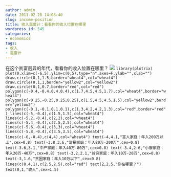```yaml
---
author: admin
date: 2011-02-28 14:08:40
slug: income-position
title: 收入温度计：看看你的收入位置在哪里
wordpress_id: 545
categories:
- economics
tags:
- 收入
- 温度计
---
```


在这个贫富迥异的年代，看看你的收入位置在哪里？
[![](http://yishuo.cos.name/wp-content/uploads/2011/02/d.png)](http://yishuo.cos.name/wp-content/uploads/2011/02/d.png)
`
library(plotrix)
plot(0,xlim=c(-6,5),ylim=c(0,5),type="n",axes=F,ylab="",xlab="")
draw.circle(0,1,1.5,border="wheat4",col="wheat4")
draw.circle(0,1,1,border="yellow2",col="yellow2")
draw.circle(0,1,0.7,border="red",col="red")
polygon(c(-0.4,-0.4,0.4,0.4),c(1.7,4.5,4.5,1.7),col="wheat4",border="wheat4")
polygon(c(-0.25,-0.25,0.25,0.25),c(1.5,4.5,4.5,1.5),col="yellow2",border="yellow2")
polygon(c(-0.1,-0.1,0.1,0.1),c(1.3,4.2,4.2,1.3),col="red",border="red")
lines(c(-5,-0.4),c(1.5,1.5),col="wheat4")
lines(c(-5.2,-0.4),c(2,2),col="wheat4")
lines(c(-5.4,-0.4),c(2.5,2.5),col="wheat4")
lines(c(-5.6,-0.4),c(3,3),col="wheat4")
lines(c(-5.8,-0.4),c(3.5,3.5),col="wheat4")
lines(c(-6,-0.4),c(4,4),col="wheat4")
text(-4,4.1,"富人家庭：年入200万以上",cex=0.8)
text(-3.8,3.6,"富裕家庭：年入80万-200万",cex=0.8)
text(-3.6,3.1,"中产家庭：年入40万-80万",cex=0.8)
text(-3.4,2.6,"小康家庭：年入20万-40万",cex=0.8)
text(-3.2,2.1,"贫穷家庭：年入10万-20万",cex=0.8)
text(-3,1.6,"贫困家庭：年入10万以下",cex=0.8)
lines(c(0.4,1),c(2.5,2.5),col="red")
text(2,2.5,"你在哪里？")
text(0,1,"收入",cex=1.5)
`
